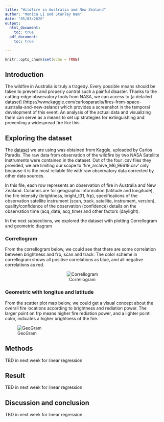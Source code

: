 ```yaml
---
title: "Wildfire in Australia and New Zealand"
author: "Monica Li and Stanley Nam"
date: "05/03/2020"
output: 
  html_document:
    toc: true
  pdf_document:
    toc: true
      
---
```


```r
knitr::opts_chunk$set(echo = TRUE)
```

## Introduction

The wildfire in Australia is truly a tragedy. Every possible means should be taken to prevent and properly control such a painful disaster. Thanks to the cutting-edge observatory tools from NASA, we can access to [a detailed dataset] (https://www.kaggle.com/carlosparadis/fires-from-space-australia-and-new-zeland) which provides a screenshot in the temporal development of this event. An analysis of the actual data and visualizing them can serve as a means to set up strategies for extinguishing and preventing a widespread fire like this.

## Exploring the dataset
 
The [dataset](https://www.kaggle.com/carlosparadis/fires-from-space-australia-and-new-zeland) we are using was obtained from Kaggle, uploaded by Carlos Paradis. The raw data from observation of the wildfire by two NASA Satellite Instruments were contained in the dataset. Out of the four .csv files they provided, we are limiting our scope to 'fire_archive_M6_96619.csv' only because it is the most reliable file with raw observatory data corrected by other data sources.

In this file, each row represents an observation of fire in Australia and New Zealand. Columns are for geographic information (latitude and longitude), the fire intensity (brightness, bright_t31, frp), specifications of the observation satellite instrument (scan, track, satellite, instrument, version), quality/confidence of the observation (confidence) details on the observation time (acq_date, acq_time) and other factors (daylight).

In the next subsections, we explored the dataset with plotting Correllogram and geometric diagram

### Correllogram
From the correllogram below, we could see that there are some correlation between brightness and frp, scan and track. The color scheme in correllogram shows all positive correlations as blue, and all negative correlations as red.

<center>
![Correllogram](../images/correllgram.png)
</center>

### Geometric with longitue and latitude
From the scatter plot map below, we could get a visual concept about the overall fire locations according to brightness and rediation power. The larger point on frp means higher fire rediation power, and a lighter point color, indicates a higher brightness of the fire.

![GeoGram](../images/geogram.png)

## Methods
TBD in next week for linear regression

## Result 
TBD in next week for linear regression

## Discussion and conclusion 
TBD in next week for linear regression

